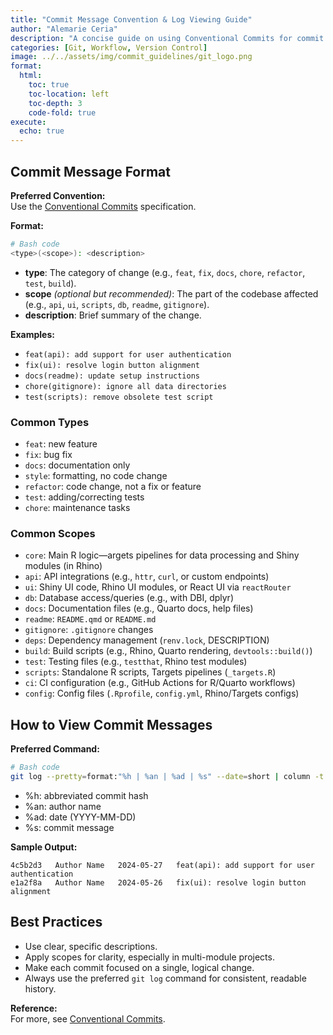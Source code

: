```yaml
---
title: "Commit Message Convention & Log Viewing Guide"
author: "Alemarie Ceria"
description: "A concise guide on using Conventional Commits for commit messages and viewing commit history in a readable format."
categories: [Git, Workflow, Version Control]
image: ../../assets/img/commit_guidelines/git_logo.png
format:
  html:
    toc: true
    toc-location: left
    toc-depth: 3
    code-fold: true
execute:
  echo: true
---
```


## Commit Message Format

**Preferred Convention:**  
Use the [Conventional Commits](https://www.conventionalcommits.org/) specification.

**Format:**  

```bash
# Bash code
<type>(<scope>): <description>
```

- **type**: The category of change (e.g., `feat`, `fix`, `docs`, `chore`, `refactor`, `test`, `build`).
- **scope** _(optional but recommended)_: The part of the codebase affected (e.g., `api`, `ui`, `scripts`, `db`, `readme`, `gitignore`).
- **description**: Brief summary of the change.

**Examples:**

- `feat(api): add support for user authentication ` 
- `fix(ui): resolve login button alignment`
- `docs(readme): update setup instructions`
- `chore(gitignore): ignore all data directories`
- `test(scripts): remove obsolete test script`

### Common Types

- `feat`: new feature
- `fix`: bug fix
- `docs`: documentation only
- `style`: formatting, no code change
- `refactor`: code change, not a fix or feature
- `test`: adding/correcting tests
- `chore`: maintenance tasks

### Common Scopes

- `core`: Main R logic—argets pipelines for data processing and Shiny modules (in Rhino)
- `api`: API integrations (e.g., `httr`, `curl`, or custom endpoints)
- `ui`: Shiny UI code, Rhino UI modules, or React UI via `reactRouter`
- `db`: Database access/queries (e.g., with DBI, dplyr)
- `docs`: Documentation files (e.g., Quarto docs, help files)
- `readme`: `README.qmd` or `README.md`
- `gitignore`: `.gitignore` changes
- `deps`: Dependency management (`renv.lock`, DESCRIPTION)
- `build`: Build scripts (e.g., Rhino, Quarto rendering, `devtools::build()`)
- `test`: Testing files (e.g., `testthat`, Rhino test modules)
- `scripts`: Standalone R scripts, Targets pipelines (`_targets.R`)
- `ci`: CI configuration (e.g., GitHub Actions for R/Quarto workflows)
- `config`: Config files (`.Rprofile`, `config.yml`, Rhino/Targets configs)

## How to View Commit Messages

**Preferred Command:**

```bash
# Bash code
git log --pretty=format:"%h | %an | %ad | %s" --date=short | column -t -s '|'
```

- %h: abbreviated commit hash
- %an: author name
- %ad: date (YYYY-MM-DD)
- %s: commit message

**Sample Output:**

```
4c5b2d3   Author Name   2024-05-27   feat(api): add support for user authentication  
e1a2f8a   Author Name   2024-05-26   fix(ui): resolve login button alignment
```

## Best Practices

- Use clear, specific descriptions.
- Apply scopes for clarity, especially in multi-module projects.
- Make each commit focused on a single, logical change.
- Always use the preferred `git log` command for consistent, readable history.

**Reference:**  
For more, see [Conventional Commits](https://www.conventionalcommits.org/).
